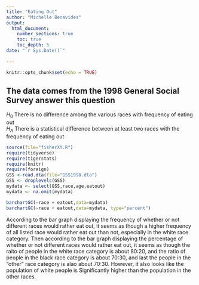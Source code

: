 ```yaml
---
title: "Eating Out"
author: "Michelle Benavides"
output: 
  html_document:
    number_sections: true
    toc: true
    toc_depth: 5
date: "`r Sys.Date()`"    
    
---
```


```r
knitr::opts_chunk$set(echo = TRUE)
```

## The data comes from the 1998 General Social Survey answer this question

$H_0$ There is no difference among the various races with frequency of eating out  
$H_A$ There is a statistical difference between at least two races with the frequency of eating out  


```r
source(file="fisherXY.R")
require(tidyverse)
require(tigerstats)
require(knitr)
require(foreign)
GSS <-read.dta(file="GSS1998.dta")
GSS <- droplevels(GSS)
mydata <- select(GSS,race,age,eatout)
mydata <- na.omit(mydata)
```

```r
barchartGC(~race + eatout,data=mydata)
barchartGC(~race + eatout,data=mydata, type="percent")

```

According to the bar graph displaying the frequency of whether or not different races would rather eat out, it seems as though a higher frequency of all listed race would rather eat out than not, especially in the white race category. Then according to the bar graph displaying the percentage of whether or not different races would rather eat out, it seems as though the raito of people in the white race category is about 80:20, and the ratio of people in the black race category is about 70:30, and last the people in the "other" race category is alao about 70:30. However, it also looks like the population of white people is Significantly higher than the population in the other races. 




